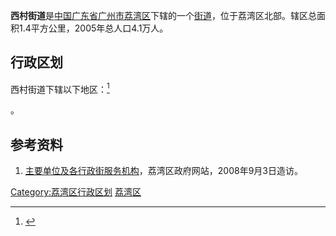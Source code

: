 {{中国乡级行政区
| 行政区全称 = 西村街道
| 景观照片文件名 = GZMTRLine5Xicun.JPG
| 景观照片描述 = 西村地铁站
| 汉语拼音 = 
| 通用拼音 = 
| 注音符號 = 
| 其它标音类型1 = 
| 其它标音1 = 
| 其它标音类型2 = 
| 其它标音2 = 
| 其它语言类型1 = 
| 其它语言地名1 = 
| 其它语言类型2 = 
| 其它语言地名2 = 
| 上级行政区 = [[广东省|广东省]][[广州市|广州市]][[荔湾区|荔湾区]]
| 行政区类别 = [[街道_(行政区划)|街道]]
| 行政区划代码 = 
| 地理坐标 = 
| 总面积 = 1.4平方公里
| 户籍人口 = 
| 户籍人口年份 = 
| 常住人口 = 4.1万人
| 常住人口年份 = 
| 人口密度 = 
| 行政区划 =  
| 官方网站 = 
| 政府驻地 = 
| 邮政编码 = 
| 毗邻行政区 = 
| 位置图文件名 = 
| 位置图描述 = 
|44/01/03/011/000
}}
'''西村街道'''是[[中华人民共和国|中国]][[广东省|广东省]][[广州市|广州市]][[荔湾区|荔湾区]]下辖的一个[[街道_(行政区划)|街道]]，位于荔湾区北部。辖区总面积1.4平方公里，2005年总人口4.1万人。

== 行政区划 ==
西村街道下辖以下地区：<ref>{{PRC admin/ref sgc|44/01/03/001/000}}</ref>

{{PRC admin/children|44/01/03/011/000}}。

==参考资料==
{{reflist}}
#[http://www.lw.gov.cn/bzb/lj06/ShowArticle.asp?ArticleID=251 主要单位及各行政街服务机构]{{dead link|date=2018年4月 |bot=InternetArchiveBot |fix-attempted=yes }}，荔湾区政府网站，2008年9月3日造访。

{{广州小作品}}
{{荔湾区行政区划}}
[[Category:荔湾区行政区划|Category:荔湾区行政区划]]
[[Category:广州街道_(行政区划)|荔湾区]]